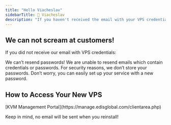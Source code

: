 ```yaml
---
title: "Hello Viacheslav"
sidebarTitle: 👋 Viacheslav
description: "If you haven't received the email with your VPS credentials, there's no need to worry. Install it with fresh password and the OS of your choice. Instructions for installing Linux/Windows are provided."
---
```



## We can not scream at customers!

If you did not receive our email with VPS credentials:

<Info> We can’t resend passwords! We are unable to resend emails which contain credentials or passwords. For security reasons, we don’t store your passwords. Don’t worry, you can easily set up your service with a new password. </Info>

## How to Access Your New VPS

<Steps>
  <Step title="Log in to your">
    [KVM Management Portal](https://manage.edisglobal.com/clientarea.php)
  </Step>

  <Step title="Locate your VPS in the Services tab" />

  <Step title="Reinstall your VPS with a fresh OS and your own password">
    <CtaButton label="How to Install Linux or Windows" link="/vps-management/autoinstall-reinstall-install-vps-linux-windows" />
  </Step>
</Steps>

<Info>Keep in mind, no email will be sent when you reinstall!</Info>